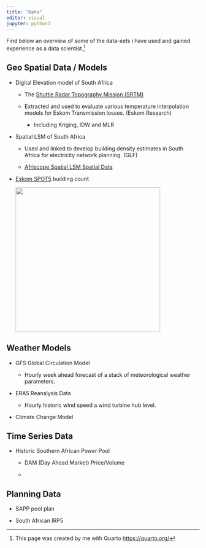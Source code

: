 ```yaml
---
title: "Data"
editor: visual
jupyter: python3
---
```


Find below an overview of some of the data-sets i have used and gained experience as a data scientist.[^1]

[^1]: This page was created by me with Quarto <https://quarto.org/>

## Geo Spatial Data / Models

-   Digital Elevation model of South Africa

    -   The [Shuttle Radar Topography Mission (SRTM)](https://en.wikipedia.org/wiki/Shuttle_Radar_Topography_Mission)

    -   Extracted and used to evaluate various temperature interpolation models for Eskom Transmission losses. (Eskom Research)

        -   Including Kriging, IDW and MLR

-   Spatial LSM of South Africa

    -   Used and linked to develop building density estimates in South Africa for electricity network planning. (GLF)

    -   [Afriscope Spatial LSM Spatial Data](pdf/AfricaScope.pdf)

-   [Eskom SPOT5](https://www.ee.co.za/wp-content/uploads/legacy/PositionIT%202009/PositionIT%202010/SPOT.pdf) building count

    ![](images/paste-74FB45F9.png){width="377"}

## Weather Models

-   GFS Global Circulation Model

    -   Hourly week ahead forecast of a stack of meteorological weather parameters.

-   ERA5 Reanalysis Data

    -   Hourly historic wind speed a wind turbine hub level.

-   Climate Change Model

## Time Series Data

-   Historic Southern African Power Pool

    -   DAM (Day Ahead Market) Price/Volume

    -   

## Planning Data

-   SAPP pool plan

-   South African IRP5
